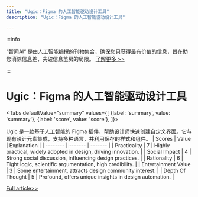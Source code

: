 ```yaml
---
title: "Ugic：Figma 的人工智能驱动设计工具"
description: "Ugic：Figma 的人工智能驱动设计工具"

---
```



:::info

“智闻AI“ 是由人工智能编撰的刊物集合，确保您只获得最有价值的信息，旨在助您消除信息差，突破信息茧房的局限。  [了解更多 >>](/)

:::

# Ugic：Figma 的人工智能驱动设计工具


<Tabs
	defaultValue="summary"
	values={[
	{label: 'summary', value: 'summary'},
	{label: 'score', value: 'score'},
]}>
<TabItem value="summary">


Ugic 是一款基于人工智能的 Figma 插件，帮助设计师快速创建自定义界面。它与现有设计元素集成，支持多种语言，并利用保存的样式和组件。
</TabItem>
<TabItem value="score">
	| Scores     | Value   | Explanation |
	| -------- | ------- | ------- |
	| Practicality  | 7    | Highly practical, widely adopted in design, driving innovation.    |
	| Social Impact | 4     | Strong social discussion, influencing design practices.    |
	| Rationality    | 6    | Tight logic, scientific argumentation, high credibility.    |
	| Entertainment Value    | 3    | Some entertainment, attracts design community interest.    |
	| Depth Of Thought    | 5    | Profound, offers unique insights in design automation.    |
</TabItem>
</Tabs>

[Full article>>](https://www.producthunt.com/posts/ugic)
